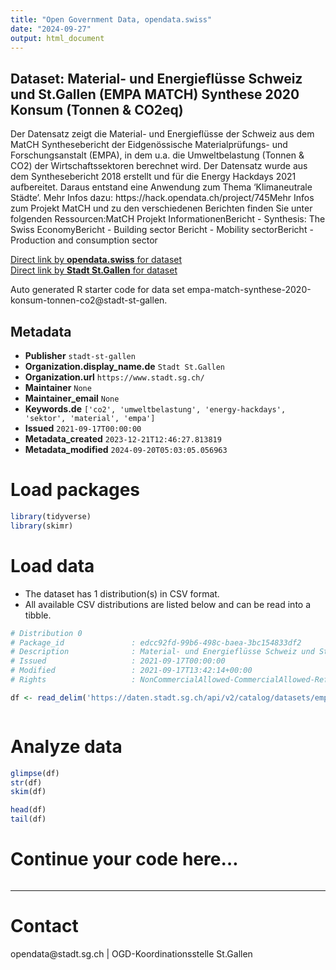 ```yaml
---
title: "Open Government Data, opendata.swiss"
date: "2024-09-27"
output: html_document
---
```


## Dataset: Material- und Energieflüsse Schweiz und St.Gallen (EMPA MATCH) Synthese 2020 Konsum (Tonnen & CO2eq)

Der Datensatz zeigt die Material- und Energieflüsse der Schweiz aus dem MatCH Synthesebericht der Eidgenössische Materialprüfungs- und Forschungsanstalt (EMPA), in dem u.a. die Umweltbelastung (Tonnen & CO2) der Wirtschaftssektoren berechnet wird. Der Datensatz wurde aus dem Synthesebericht 2018 erstellt und für die Energy Hackdays 2021 aufbereitet. Daraus entstand eine Anwendung zum Thema 'Klimaneutrale Städte'. Mehr Infos dazu: https://hack.opendata.ch/project/745Mehr Infos zum Projekt MatCH und zu den verschiedenen Berichten finden Sie unter folgenden Ressourcen:MatCH Projekt InformationenBericht - Synthesis: The Swiss EconomyBericht - Building sector Bericht - Mobility sectorBericht - Production and consumption sector

[Direct link by **opendata.swiss** for dataset](https://opendata.swiss/de/dataset/material-und-energieflusse-schweiz-und-st-gallen-empa-match-synthese-2020-konsum-tonnen-co2eq)<br>
[Direct link by **Stadt St.Gallen** for dataset](https://daten.stadt.sg.ch/explore/dataset/empa-match-synthese-2020-konsum-tonnen-co2/)

Auto generated R starter code for data set empa-match-synthese-2020-konsum-tonnen-co2@stadt-st-gallen.

## Metadata

- **Publisher** `stadt-st-gallen`
- **Organization.display_name.de** `Stadt St.Gallen`
- **Organization.url** `https://www.stadt.sg.ch/`
- **Maintainer** `None`
- **Maintainer_email** `None`
- **Keywords.de** `['co2', 'umweltbelastung', 'energy-hackdays', 'sektor', 'material', 'empa']`
- **Issued** `2021-09-17T00:00:00`
- **Metadata_created** `2023-12-21T12:46:27.813819`
- **Metadata_modified** `2024-09-20T05:03:05.056963`


# Load packages

```r

library(tidyverse)
library(skimr)

```

# Load data

-   The dataset has 1 distribution(s) in CSV format.
-   All available CSV distributions are listed below and can be read into a tibble.

```r

# Distribution 0
# Package_id               : edcc92fd-99b6-498c-baea-3bc154833df2
# Description              : Material- und Energieflüsse Schweiz und St.Gallen (EMPA MATCH) Synthese 2020 Konsum (Tonnen & CO2eq) (csv)
# Issued                   : 2021-09-17T00:00:00
# Modified                 : 2021-09-17T13:42:14+00:00
# Rights                   : NonCommercialAllowed-CommercialAllowed-ReferenceRequired

df <- read_delim('https://daten.stadt.sg.ch/api/v2/catalog/datasets/empa-match-synthese-2020-konsum-tonnen-co2/exports/csv?use_labels=true')



```

# Analyze data

```r

glimpse(df)
str(df)
skim(df)

head(df)
tail(df)

```

# Continue your code here...

```r

```

------------------------------------------------------------------------

# Contact

opendata@stadt.sg.ch | OGD-Koordinationsstelle St.Gallen
